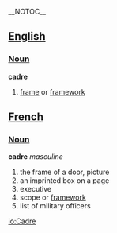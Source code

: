 __NOTOC__
== [[English]] ==
=== [[Noun]] ===
'''cadre'''
# [[frame]] or [[framework]]

== [[French]] ==
===[[Noun]] ===
'''cadre''' ''masculine''
# the frame of a door, picture
# an imprinted box on a page
# executive
# scope or [[framework]]
# list of military officers

[[io:Cadre]]